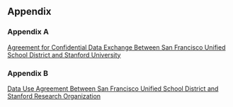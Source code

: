 ## Appendix {-}

### Appendix A {-}

[Agreement for Confidential Data Exchange Between San Francisco Unified School District and Stanford University](.\appendix\sfusd_appendix_a.pdf)

### Appendix B {-}

[Data Use Agreement Between San Francisco Unified School District and Stanford Research Organization](.\appendix\sfusd_appendix_b.pdf)